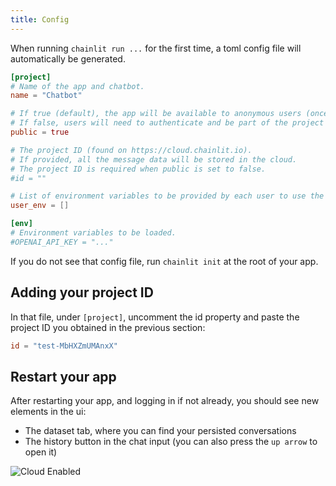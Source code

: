 ```yaml
---
title: Config
---
```


When running `chainlit run ...` for the first time, a toml config file will automatically be generated.

```toml config.toml
[project]
# Name of the app and chatbot.
name = "Chatbot"

# If true (default), the app will be available to anonymous users (once deployed).
# If false, users will need to authenticate and be part of the project to use the app.
public = true

# The project ID (found on https://cloud.chainlit.io).
# If provided, all the message data will be stored in the cloud.
# The project ID is required when public is set to false.
#id = ""

# List of environment variables to be provided by each user to use the app.
user_env = []

[env]
# Environment variables to be loaded.
#OPENAI_API_KEY = "..."
```

<Note>If you do not see that config file, run `chainlit init` at the root of your app.</Note>

## Adding your project ID

In that file, under `[project]`, uncomment the id property and paste the project ID you obtained in the previous section:
```toml
id = "test-MbHXZmUMAnxX"
```

## Restart your app
After restarting your app, and logging in if not already, you should see new elements in the ui:
- The dataset tab, where you can find your persisted conversations
- The history button in the chat input (you can also press the `up arrow` to open it)

![Cloud Enabled](/images/cloud-enabled.png)
